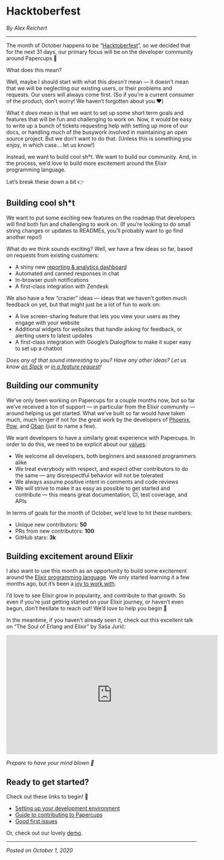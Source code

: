 

# Hacktoberfest

_By Alex Reichert_

---

The month of October happens to be “[Hacktoberfest](https://hacktoberfest.digitalocean.com/details)”, so we decided that for the next 31 days, our primary focus will be on the developer community around Papercups 🙂

What does this mean?

Well, maybe I should start with what this _doesn’t_ mean — it doesn’t mean that we will be neglecting our existing users, or their problems and requests. Our users will always come first. (So if you’re a current consumer of the product, don’t worry! We haven’t forgotten about you ❤️)

What it _does_ mean is that we want to set up some short term goals and features that will be fun and challenging to work on. Now, it would be easy to write up a bunch of tickets requesting help with setting up more of our docs, or handling much of the busywork involved in maintaining an open source project. But we don’t want to do that. (Unless this is something you enjoy, in which case… let us know!)

Instead, we want to build cool sh\*t. We want to build our community. And, in the process, we’d love to build more excitement around the Elixir programming language.

Let’s break these down a bit 👉

## Building cool sh\*t

We want to put some exciting new features on the roadmap that developers will find both fun and challenging to work on. (If you’re looking to do small string changes or updates to READMEs, you’ll probably want to go find another repo!)

What do we think sounds exciting? Well, we have a few ideas so far, based on requests from existing customers:

- A shiny new [reporting & analytics dashboard](https://github.com/papercups-io/papercups/issues/252)
- Automated and canned responses in chat
- In-browser push notifications
- A first-class integration with Zendesk

We also have a few “crazier” ideas — ideas that we haven’t gotten much feedback on yet, but that might just be a lot of fun to work on:

- A live screen-sharing feature that lets you view your users as they engage with your website
- Additional widgets for websites that handle asking for feedback, or alerting users to latest updates
- A first-class integration with Google’s Dialogflow to make it super easy to set up a chatbot

_Does any of that sound interesting to you? Have any other ideas? Let us know [on Slack](https://join.slack.com/t/papercups-io/shared_invite/zt-h0c3fxmd-hZi1Zp8~D61S6GD16aMqmg) or [in a feature request](https://github.com/papercups-io/papercups/issues/new?assignees=&labels=enhancement&template=feature_request.md&title=)!_

## Building our community

We’ve only been working on Papercups for a couple months now, but so far we’ve received a ton of support — in particular from the Elixir community — around helping us get started. What we’ve built so far would have taken much, much longer if not for the great work by the developers of [Phoenix](https://github.com/phoenixframework/phoenix), [Pow](https://github.com/danschultzer/pow), and [Oban](https://github.com/sorentwo/oban) (just to name a few).

We want developers to have a similarly great experience with Papercups. In order to do this, we need to be explicit about our [values](https://github.com/papercups-io/papercups/blob/master/CODE_OF_CONDUCT.md):

- We welcome all developers, both beginners and seasoned programmers alike
- We treat everybody with respect, and expect other contributors to do the same — any disrespectful behavior will not be tolerated
- We always assume positive intent in comments and code reviews
- We will strive to make it as easy as possible to get started and contribute — this means great documentation, CI, test coverage, and APIs

In terms of goals for the month of October, we’d love to hit these numbers:

- Unique new contributors: **50**
- PRs from new contributors: **100**
- GitHub stars: **3k**

## Building excitement around Elixir

I also want to use this month as an opportunity to build some excitement around the [Elixir programming language](https://elixir-lang.org/). We only started learning it a few months ago, but it’s been a [joy to work with](https://www.papercups.io/blog/elixir-noob).

I’d love to see Elixir grow in popularity, and contribute to that growth. So even if you’re just getting started on your Elixir journey, or haven’t even begun, don’t hesitate to reach out! We’d love to help you begin 🙂

In the meantime, if you haven’t already seen it, check out this excellent talk on “The Soul of Erlang and Elixir” by Saša Jurić:

<iframe
  width="560"
  height="315"
  style={{maxWidth: '100%'}}
  src="https://www.youtube.com/embed/JvBT4XBdoUE"
  frameBorder="0"
  allow="accelerometer; autoplay; clipboard-write; encrypted-media; gyroscope; picture-in-picture"
  allowFullScreen
></iframe>

_Prepare to have your mind blown 🤯_

## Ready to get started?

Check out these links to begin! 🚀

- [Setting up your development environment](https://github.com/papercups-io/papercups/wiki/Development-Setup)
- [Guide to contributing to Papercups](https://github.com/papercups-io/papercups/blob/master/CONTRIBUTING.md)
- [Good first issues](https://github.com/papercups-io/papercups/labels/good%20first%20issue)

Or, check out our lovely [demo](https://app.papercups.io/demo).

---

_Posted on October 1, 2020_

